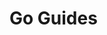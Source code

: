 
# Go Guides

<GuidesGrid title="Recommended Go Guides">
  <Guide
    href="/guides/go/serverless-rest-api-example"
    name="REST API"
    description="Use Nitric to build and deploy REST APIs for AWS, Azure or GCP"
  />
</GuidesGrid>
